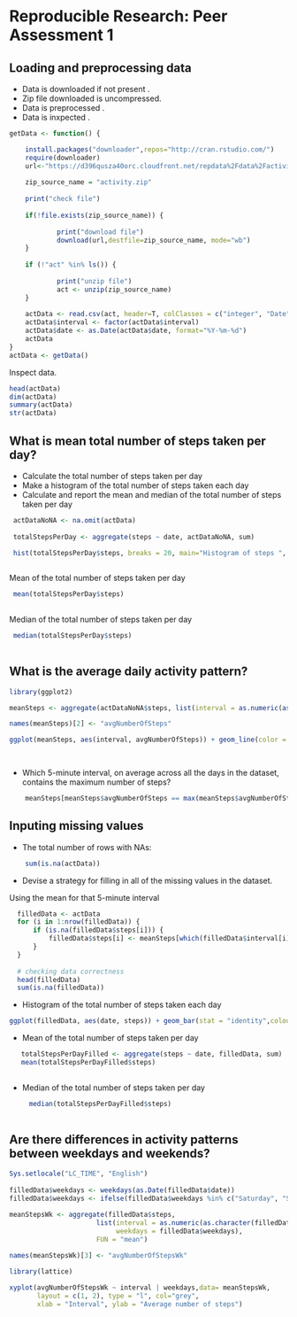# Reproducible Research: Peer Assessment 1

## Loading and preprocessing data

* Data is downloaded if not present .
* Zip file downloaded is uncompressed.
* Data is preprocessed .
* Data is inxpected .

```r

getData <- function() {

    install.packages("downloader",repos="http://cran.rstudio.com/")
    require(downloader)
    url<-"https://d396qusza40orc.cloudfront.net/repdata%2Fdata%2Factivity.zip"  
    
    zip_source_name = "activity.zip"
    
    print("check file")
    
    if(!file.exists(zip_source_name)) {
    
            print("download file")
            download(url,destfile=zip_source_name, mode="wb")          
    }
    
    if (!"act" %in% ls()) { 
                  
            print("unzip file")
            act <- unzip(zip_source_name)
    }   
 
    actData <- read.csv(act, header=T, colClasses = c("integer", "Date", "factor"))
    actData$interval <- factor(actData$interval)
    actData$date <- as.Date(actData$date, format="%Y-%m-%d")
    actData
}
actData <- getData()
```   

Inspect data.
```r

head(actData)
dim(actData)
summary(actData)
str(actData)

```

## What is mean total number of steps taken per day?

* Calculate the total number of steps taken per day
* Make a histogram of the total number of steps taken each day
* Calculate and report the mean and median of the total number of steps taken per day

```r

 actDataNoNA <- na.omit(actData)
  
 totalStepsPerDay <- aggregate(steps ~ date, actDataNoNA, sum)

 hist(totalStepsPerDay$steps, breaks = 20, main="Histogram of steps ", xlab="Number of steps taken per day", ylab = "Number of times", col="grey")
 
```  
Mean of the total number of steps taken per day
```r

 mean(totalStepsPerDay$steps)
 
```

Median of the total number of steps taken per day
```r

 median(totalStepsPerDay$steps)
 
```

## What is the average daily activity pattern?

```r

library(ggplot2)

meanSteps <- aggregate(actDataNoNA$steps, list(interval = as.numeric(as.character(actDataNoNA$interval))), FUN = "mean")

names(meanSteps)[2] <- "avgNumberOfSteps"

ggplot(meanSteps, aes(interval, avgNumberOfSteps)) + geom_line(color = "grey", size = 0.6) + labs(title = "Average daily activity pattern", x = "5-minute intervals", y = "Average number of steps")

    
```  

* Which 5-minute interval, on average across all the days in the dataset, contains the maximum number of steps?  

```r

    meanSteps[meanSteps$avgNumberOfSteps == max(meanSteps$avgNumberOfSteps), ]

``` 

## Inputing missing values

* The total number of rows with NAs:

```r

    sum(is.na(actData))

``` 

* Devise a strategy for filling in all of the missing values in the dataset. 

Using the mean for that 5-minute interval

```r

  filledData <- actData 
  for (i in 1:nrow(filledData)) {
      if (is.na(filledData$steps[i])) {
          filledData$steps[i] <- meanSteps[which(filledData$interval[i] == meanSteps$interval), ]$avgNumberOfSteps
      }
  }
  
  # checking data correctness
  head(filledData)
  sum(is.na(filledData))  

``` 
* Histogram of the total number of steps taken each day 

 ```r

ggplot(filledData, aes(date, steps)) + geom_bar(stat = "identity",colour = "grey",fill = "grey",width = 0.7) + labs(title = "Histogram of total number of steps whit filled na data", x = "Date", y = "Steps")

```  

* Mean of the total number of steps taken per day
```r

   totalStepsPerDayFilled <- aggregate(steps ~ date, filledData, sum)
   mean(totalStepsPerDayFilled$steps)
 
```

* Median of the total number of steps taken per day
```r

     median(totalStepsPerDayFilled$steps)
 
```
## Are there differences in activity patterns between weekdays and weekends?

```r
Sys.setlocale("LC_TIME", "English") 
                                   
filledData$weekdays <- weekdays(as.Date(filledData$date))
filledData$weekdays <- ifelse(filledData$weekdays %in% c("Saturday", "Sunday"),"weekend", "weekday")

meanStepsWk <- aggregate(filledData$steps, 
                      list(interval = as.numeric(as.character(filledData$interval)), 
                           weekdays = filledData$weekdays),
                      FUN = "mean")
                      
names(meanStepsWk)[3] <- "avgNumberOfStepsWk"    

library(lattice)

xyplot(avgNumberOfStepsWk ~ interval | weekdays,data= meanStepsWk,
       layout = c(1, 2), type = "l", col="grey", 
       xlab = "Interval", ylab = "Average number of steps")  
       
```       

    



